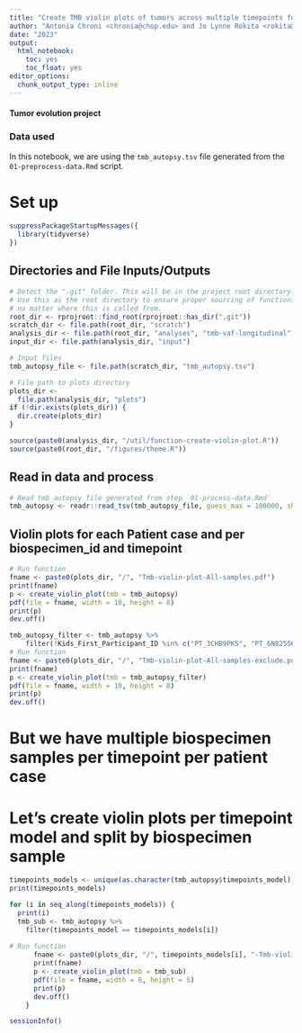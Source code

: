 ```yaml
---
title: "Create TMB violin plots of tumors across multiple timepoints for thr autopsy samples in the PBTA Cohort"
author: "Antonia Chroni <chronia@chop.edu> and Jo Lynne Rokita <rokita@chop.edu> for D3B"
date: "2023"
output:
  html_notebook:
    toc: yes
    toc_float: yes
editor_options: 
  chunk_output_type: inline
---
```


#### Tumor evolution project 

### Data used 
In this notebook, we are using the `tmb_autopsy.tsv` file generated from the `01-preprocess-data.Rmd` script.

# Set up

```r
suppressPackageStartupMessages({
  library(tidyverse)
})
```

## Directories and File Inputs/Outputs

```r
# Detect the ".git" folder. This will be in the project root directory.
# Use this as the root directory to ensure proper sourcing of functions
# no matter where this is called from.
root_dir <- rprojroot::find_root(rprojroot::has_dir(".git"))
scratch_dir <- file.path(root_dir, "scratch")
analysis_dir <- file.path(root_dir, "analyses", "tmb-vaf-longitudinal") 
input_dir <- file.path(analysis_dir, "input")

# Input files
tmb_autopsy_file <- file.path(scratch_dir, "tmb_autopsy.tsv")

# File path to plots directory
plots_dir <-
  file.path(analysis_dir, "plots")
if (!dir.exists(plots_dir)) {
  dir.create(plots_dir)
}

source(paste0(analysis_dir, "/util/function-create-violin-plot.R"))
source(paste0(root_dir, "/figures/theme.R"))
```

## Read in data and process
```r
# Read tmb_autopsy file generated from step `01-process-data.Rmd`
tmb_autopsy <- readr::read_tsv(tmb_autopsy_file, guess_max = 100000, show_col_types = FALSE)
```

## Violin plots for each Patient case and per biospecimen_id and timepoint

```r
# Run function
fname <- paste0(plots_dir, "/", "Tmb-violin-plot-All-samples.pdf")
print(fname)
p <- create_violin_plot(tmb = tmb_autopsy)
pdf(file = fname, width = 10, height = 8)
print(p)
dev.off()
```
    
```r
tmb_autopsy_filter <- tmb_autopsy %>%
    filter(!Kids_First_Participant_ID %in% c("PT_3CHB9PK5", "PT_6N825561"))
# Run function
fname <- paste0(plots_dir, "/", "Tmb-violin-plot-All-samples-exclude.pdf")
print(fname)
p <- create_violin_plot(tmb = tmb_autopsy_filter)
pdf(file = fname, width = 10, height = 8)
print(p)
dev.off()
```    
      

# But we have multiple biospecimen samples per timepoint per patient case
# Let's create violin plots per timepoint model and split by biospecimen sample

```r
timepoints_models <- unique(as.character(tmb_autopsy$timepoints_model))
print(timepoints_models)

for (i in seq_along(timepoints_models)) {
  print(i)
  tmb_sub <- tmb_autopsy %>%
    filter(timepoints_model == timepoints_models[i])
  
# Run function
      fname <- paste0(plots_dir, "/", timepoints_models[i], "-Tmb-violin-plot.pdf")
      print(fname)
      p <- create_violin_plot(tmb = tmb_sub)
      pdf(file = fname, width = 6, height = 5)
      print(p)
      dev.off()
    }
```

```r
sessionInfo()
```
